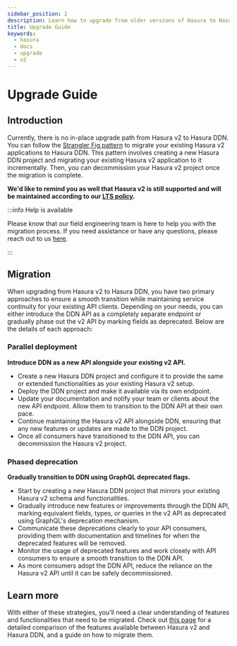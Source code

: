 ```yaml
---
sidebar_position: 2
description: Learn how to upgrade from older versions of Hasura to Hasura DDN.
title: Upgrade Guide
keywords:
  - hasura
  - docs
  - upgrade
  - v2
---
```



# Upgrade Guide

## Introduction

Currently, there is no in-place upgrade path from Hasura v2 to Hasura DDN. You can follow the
[Strangler Fig pattern](https://learn.microsoft.com/en-us/azure/architecture/patterns/strangler-fig) to migrate your
existing Hasura v2 applications to Hasura DDN. This pattern involves creating a new Hasura DDN project and migrating
your existing Hasura v2 application to it incrementally. Then, you can decommission your Hasura v2 project once the
migration is complete.

**We'd like to remind you as well that Hasura v2 is still supported and will be maintained according to our
[LTS policy](https://hasura.io/docs/2.0/policies/versioning/).**

:::info Help is available

Please know that our field engineering team is here to help you with the migration process. If you need assistance or
have any questions, please reach out to us [here](https://hasura.io/contact-us).

:::

## Migration

When upgrading from Hasura v2 to Hasura DDN, you have two primary approaches to ensure a smooth transition while
maintaining service continuity for your existing API clients. Depending on your needs, you can either introduce the DDN
API as a completely separate endpoint or gradually phase out the v2 API by marking fields as deprecated. Below are the
details of each approach:

### Parallel deployment

**Introduce DDN as a new API alongside your existing v2 API.**

- Create a new Hasura DDN project and configure it to provide the same or extended functionalities as your existing
  Hasura v2 setup.
- Deploy the DDN project and make it available via its own endpoint.
- Update your documentation and notify your team or clients about the new API endpoint. Allow them to transition to the
  DDN API at their own pace.
- Continue maintaining the Hasura v2 API alongside DDN, ensuring that any new features or updates are made to the DDN
  project.
- Once all consumers have transitioned to the DDN API, you can decommission the Hasura v2 project.

### Phased deprecation

**Gradually transition to DDN using GraphQL deprecated flags.**

- Start by creating a new Hasura DDN project that mirrors your existing Hasura v2 schema and functionalities.
- Gradually introduce new features or improvements through the DDN API, marking equivalent fields, types, or queries in
  the v2 API as deprecated using GraphQL's deprecation mechanism.
- Communicate these deprecations clearly to your API consumers, providing them with documentation and timelines for when
  the deprecated features will be removed.
- Monitor the usage of deprecated features and work closely with API consumers to ensure a smooth transition to the DDN
  API.
- As more consumers adopt the DDN API, reduce the reliance on the Hasura v2 API until it can be safely decommissioned.

## Learn more

With either of these strategies, you'll need a clear understanding of features and functionalities that need to be
migrated. Check out [this page](/upgrade/feature-availability/index.mdx) for a detailed comparison of the features
available between Hasura v2 and Hasura DDN, and a guide on how to migrate them.
